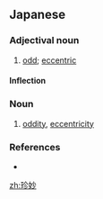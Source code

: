 ==Japanese==
{{ja-kanjitab|ちん|みょう|yomi=on}}

===Adjectival noun===
{{ja-adj|infl=な|ちんみょう}}

# [[odd]]; [[eccentric]]

====Inflection====
{{ja-na|ちんみょう}}

===Noun===
{{ja-noun|ちんみょう}}

# [[oddity]], [[eccentricity]]

===References===
* {{R:Shogakukan}}

[[zh:珍妙]]